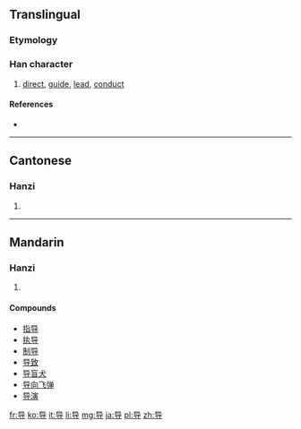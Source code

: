 {{also|導}}
==Translingual==
{{stroke order|strokes=6}}
{{Hani-forms|导|[[導]]}}

===Etymology===
{{Han simp|導|f=道|t=巳}}

===Han character===
{{Han char|rn=41|rad=寸|as=03|sn=6|four=|canj=口山木戈 (RUDI)|ids=⿱[[巳]][[寸]]}}

# [[direct]], [[guide]], [[lead]], [[conduct]]

====References====
* {{Han ref|kx=0293.331|hdz=10504.020|uh=5BFC|ud=23548}}

----

==Cantonese==

===Hanzi===
{{yue-hanzi|jyut=|y=dou6|tra=導}}

# {{defn|lang=yue|sort=寸03}}

----

==Mandarin==

===Hanzi===
{{cmn-hanzi|tra=導|pin=[[dǎo]] ([[dao3]]), [[dào]] ([[dao4]])|wg=tao<sup>3</sup>, tao<sup>4</sup>}}

# {{defn|lang=cmn|sort=寸03}}

====Compounds====
* [[指导]]
* [[执导]]
* [[制导]]
* [[导致]]
* [[导盲犬]]
* [[导向飞弹]]
* [[导演]]

[[fr:导]]
[[ko:导]]
[[it:导]]
[[li:导]]
[[mg:导]]
[[ja:导]]
[[pl:导]]
[[zh:导]]